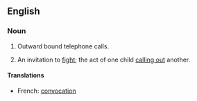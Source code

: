 ==English==

===Noun===
{{en-noun}}

# {{communications|jargon}} Outward bound telephone calls.
# {{slang}} An invitation to [[fight]]; the act of one child [[calling out]] another.

====Translations====
{{trans-top|fixme=Translation table header lacks gloss}}
*French: [[convocation]] {{f}}
{{trans-bottom}}